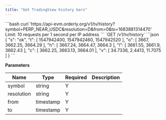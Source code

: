 ```yaml
---
title: "Get TradingView history bars"
---
```


<RequestExample>
```bash
curl 'https://api-evm.orderly.org/v1/tv/history?symbol=PERP_NEAR_USDC&resolution=D&from=0&to=1683881314470'
Limit: 10 requests per 1 second per IP address
```
</RequestExample>
`GET /v1/tv/history`

<ResponseExample>
```json
{
  "s": "ok",
  "t": [
    1547942400,
    1547942460,
    1547942520
  ],
  "o": [
    3667,
    3662.25,
    3664.29
  ],
  "h": [
    3667.24,
    3664.47,
    3664.3
  ],
  "l": [
    3661.55,
    3661.9,
    3662.43
  ],
  "c": [
    3662.25,
    3663.13,
    3664.01
  ],
  "v": [
    34.7336,
    2.4413,
    11.7075
  ]
}
```
</ResponseExample>

**Parameters**

| Name       | Type      | Required | Description |
|------------|-----------|----------|-------------|
| symbol     | string    | Y        |             |
| resolution | string    | Y        |             |
| from       | timestamp | Y        |             |
| to         | timestamp | Y        |             |